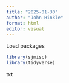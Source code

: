 ```yaml
---
title: "2025-01-30"
author: "John Hinkle"
format: html
editor: visual
---
```


Load packages

```r
library(sjmisc)
library(tidyverse)
```

txt
```r

```

